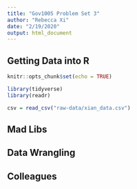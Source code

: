 ```yaml
---
title: "Gov1005 Problem Set 3"
author: "Rebecca Xi"
date: "2/19/2020"
output: html_document
---
```


## Getting Data into R
```r
knitr::opts_chunk$set(echo = TRUE)

library(tidyverse)
library(readr)

csv = read_csv("raw-data/xian_data.csv")

```


## Mad Libs



## Data Wrangling



## Colleagues


